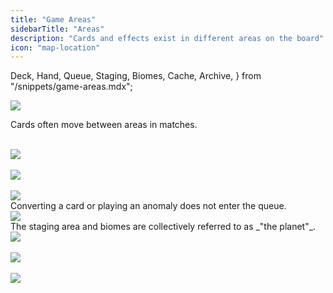 ```yaml
---
title: "Game Areas"
sidebarTitle: "Areas"
description: "Cards and effects exist in different areas on the board"
icon: "map-location"
---
```


  Deck,
  Hand,
  Queue,
  Staging,
  Biomes,
  Cache,
  Archive,
} from "/snippets/game-areas.mdx";

<Frame caption="The game board.">
  <img src="/images/download/tabletop-simulator.png" />
</Frame>

<Note>Cards often move between areas in matches.</Note>

<Card title="Deck">
  <br />
  <img src="/images/download/tabletop-simulator.png" />
  <br />
  <Deck />
</Card>

<Card title="Hand">
  <br />
  <img src="/images/download/tabletop-simulator.png" />
  <br />
  <Hand />
</Card>

<Card title="Queue">
  <br />
  <img src="/images/download/tabletop-simulator.png" />
  <br />
  <Queue />
  <Note>Converting a card or playing an anomaly does not enter the queue.</Note>
</Card>

<Card title="Staging">
  <br />
  <img src="/images/download/tabletop-simulator.png" />
  <br />
  <Staging />
</Card>

<Note>
  The staging area and biomes are collectively referred to as _"the planet"_.
</Note>

<Card title="Biomes">
  <br />
  <img src="/images/download/tabletop-simulator.png" />
  <br />
  <Biomes />
</Card>

<Card title="Cache">
  <br />
  <img src="/images/download/tabletop-simulator.png" />
  <br />
  <Cache />
</Card>

<Card title="Archive">
  <br />
  <img src="/images/download/tabletop-simulator.png" />
  <br />
  <Archive />
</Card>
